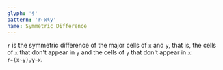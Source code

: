 ```yaml
---
glyph: '§'
pattern: 'r←x§y'
name: Symmetric Difference
---
```


`r` is the symmetric difference of the major cells of `x` and `y`, that is, the cells of `x` that don't appear in `y` and the cells of `y` that don't appear in `x`: `r←(x~y)⍪y~x`.